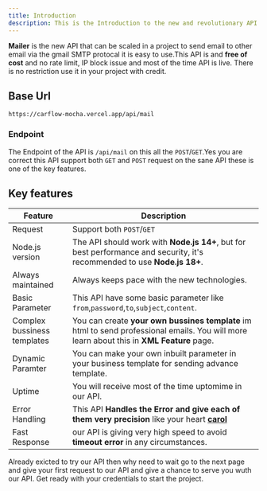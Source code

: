 ```yaml
---
title: Introduction
description: This is the Introduction to the new and revolutionary API Mailer.
---
```


**Mailer** is the new API that can be scaled in a project to send email to other email via the gmail SMTP protocal it is easy to use.This API is and **free of cost** and no rate limit, IP block issue and most of the time API is live.
There is no restriction use it in your project with credit.

## Base Url

```plaintext
https://carflow-mocha.vercel.app/api/mail
```

### Endpoint 

The Endpoint of the API is `/api/mail` on this all the `POST`/`GET`.Yes you are correct this API support both `GET` and `POST` request on the sane API these is one of the key features.

## Key features

| **Feature**                   | **Description**                                          |
|-------------------------------|----------------------------------------------------------|
| Request                   | Support both `POST`/`GET`              |
| Node.js version             | The API should work with **Node.js 14+**, but for best performance and security, it's recommended to use **Node.js 18+**. |
| Always maintained              | Always keeps pace with the new technologies.                      |
| Basic Parameter                    | This API have some basic parameter like `from`,`password`,`to`,`subject`,`content`.               |
| Complex bussiness templates    | You can create **your own bussines template** im html to send professional emails. You will more learn about this in **XML Feature** page.          |
| Dynamic Paramter | You can make your own inbuilt parameter in your business template for sending advance template. |     
| Uptime      | You will receive most of the time uptomime in our API.   |
| Error Handling            | This API **Handles the Error and give each of them very precision** like your heart [**carol**](https://teleapi-two.vercel.app/jhdhjkhf) |
| Fast Response      | our API is giving very high speed to avoid **timeout error** in any circumstances.             |


Already exicted to try our API then why need to wait go to the next page and give your first request to our API and give a chance to serve you wuth our API.
Get ready with your credentials to start the project.